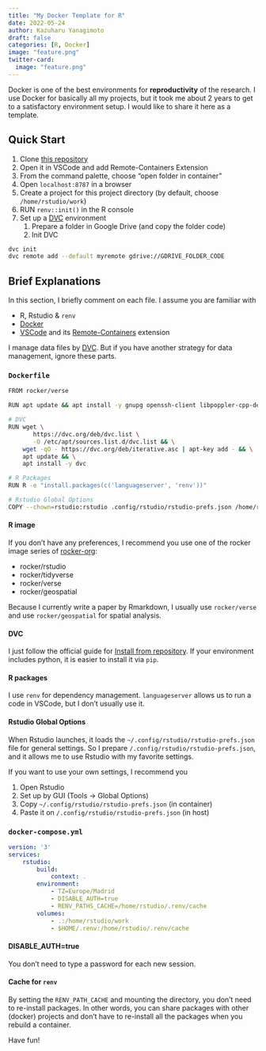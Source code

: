 ```yaml
---
title: "My Docker Template for R"
date: 2022-05-24
author: Kazuharu Yanagimoto
draft: false
categories: [R, Docker]
image: "feature.png"
twitter-card:
  image: "feature.png"
---
```


Docker is one of the best environments for **reproductivity** of the research.
I use Docker for basically all my projects, but it took me about 2 years to get to a satisfactory environment setup. I would like to share it here as a template.

## Quick Start
1. Clone [this repository](https://github.com/kazuyanagimoto/dockerR)
1. Open it in VSCode and add Remote-Containers Extension
1. From the command palette, choose "open folder in container"
1. Open `localhost:8787` in a browser
1. Create a project for this project directory (by default, choose `/home/rstudio/work`)
1. RUN `renv::init()` in the R console
1. Set up a [DVC](https://dvc.org/) environment
    1. Prepare a folder in Google Drive (and copy the folder code)
    1. Init DVC

```.bash
dvc init
dvc remote add --default myremote gdrive://GDRIVE_FOLDER_CODE
```


## Brief Explanations
In this section, I briefly comment on each file. I assume you are familiar with

- R, Rstudio & `renv`
- [Docker](https://www.docker.com/)
- [VSCode](https://code.visualstudio.com/) and its [Remote-Containers](https://marketplace.visualstudio.com/items?itemName=ms-vscode-remote.remote-containers) extension

I manage data files by [DVC](https://dvc.org/).
But if you have another strategy for data management, ignore these parts.


### `Dockerfile`
```.bash
FROM rocker/verse

RUN apt update && apt install -y gnupg openssh-client libpoppler-cpp-dev

# DVC
RUN wget \
       https://dvc.org/deb/dvc.list \
       -O /etc/apt/sources.list.d/dvc.list && \
    wget -qO - https://dvc.org/deb/iterative.asc | apt-key add - && \
    apt update && \
    apt install -y dvc 

# R Packages
RUN R -e "install.packages(c('languageserver', 'renv'))"

# Rstudio Global Options
COPY --chown=rstudio:rstudio .config/rstudio/rstudio-prefs.json /home/rstudio/.config/rstudio/rstudio-prefs.json
```

#### R image
If you don't have any preferences, I recommend you use one of the rocker image series
of [rocker-org](https://github.com/rocker-org/rocker):

- rocker/rstudio
- rocker/tidyverse
- rocker/verse
- rocker/geospatial

Because I currently write a paper by Rmarkdown,
I usually use `rocker/verse` and use `rocker/geospatial` for spatial analysis.

#### DVC
I just follow the official guide for [Install from repository](https://dvc.org/doc/install/linux#from-repo-on-debian-ubuntu).
If your environment includes python, it is easier to install it via `pip`.

#### R packages
I use `renv` for dependency management.
`languageserver` allows us to run a code in VSCode, but I don't usually use it.

#### Rstudio Global Options
When Rstudio launches, it loads the `~/.config/rstudio/rstudio-prefs.json` file for general settings. So I prepare `/.config/rstudio/rstudio-prefs.json`,
and it allows me to use Rstudio with my favorite settings.

If you want to use your own settings, I recommend you

1. Open Rstudio 
1. Set up by GUI (Tools -> Global Options)
1. Copy `~/.config/rstudio/rstudio-prefs.json` (in container)
1. Paste it on `/.config/rstudio/rstudio-prefs.json` (in host)


### `docker-compose.yml`

```.yaml
version: '3'
services:
    rstudio:
        build:
            context: .
        environment:
            - TZ=Europe/Madrid
            - DISABLE_AUTH=true
            - RENV_PATHS_CACHE=/home/rstudio/.renv/cache
        volumes:
            - .:/home/rstudio/work
            - $HOME/.renv:/home/rstudio/.renv/cache
```

#### DISABLE_AUTH=true
You don't need to type a password for each new session.

#### Cache for `renv`
By setting the `RENV_PATH_CACHE` and mounting the directory,
you don't need to re-install packages.
In other words, you can share packages with other (docker) projects and
don't have to re-install all the packages when you rebuild a container.



Have fun!
